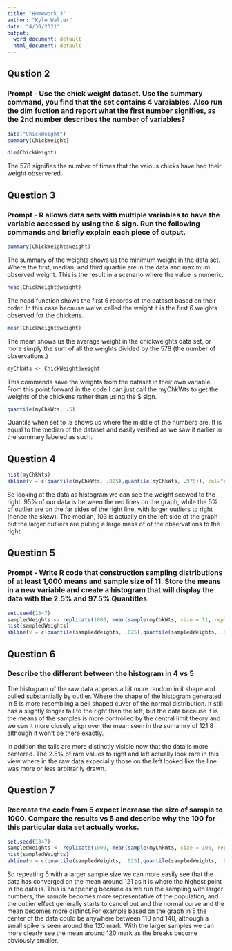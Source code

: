 ---
title: "Homework 3"
author: "Kyle Walter"
date: "4/30/2021"
output:
  word_document: default
  html_document: default
---







## Qustion 2
### Prompt - Use the chick weight dataset. Use the summary command, you find that the set contains 4 varaiables. Also run the dim fuction and report what the first number signifies, as the 2nd number describes the number of variables?

```{r}
data("ChickWeight")
summary(ChickWeight)
```

```{r}
dim(ChickWeight)
```

The 578 signifies the number of times that the vaious chicks have had their weight observered.

## Question 3
### Prompt - R allows data sets with multiple variables to have the variable accessed by using the $ sign. Run the following commands and briefly explain each piece of output.

```{r}
summary(ChickWeight$weight)
```

The summary of the weights shows us the minimum weight in the data set. Where the first, median, and third quartile are in the data and maximum observed weight. This is the result in a scenario where the value is numeric.

```{r}
head(ChickWeight$weight)
```

The head function shows the first 6 records of the dataset based on their order. In this case because we've called the weight it is the first 6 weights observed for the chickens.

```{r}
mean(ChickWeight$weight)
```

The mean shows us the average weight in the chickweights data set, or more simply the sum of all the weights divided by the 578 (the number of observations.)

```{r}
myChkWts <- ChickWeight$weight
```

This commands save the weights from the dataset in their own variable. From this point forward in the code I can just call the myChkWts to get the weights of the chickens rather than using the $ sign.

```{r}
quantile(myChkWts, .5)
```

Quantile when set to .5 shows us where the middle of the numbers are. It is equal to the median of the dataset and easily verified as we saw it earlier in the summary labeled as such.

## Question 4
```{r}
hist(myChkWts)
abline(v = c(quantile(myChkWts, .025),quantile(myChkWts, .975)), col="red")
```
So looking at the data as histogram we can see the weight scewed to the right. 95% of our data is between the red lines on the graph, while the 5% of outlier are on the far sides of the right line, with larger outliers to right (hence the skew). The median, 103 is actually on the left side of the graph but the larger outliers are pulling a large mass of of the observations to the right.

## Question 5
### Prompt - Write R code that construction sampling distributions of at least 1,000 means and sample size of 11. Store the means in a new variable and create a histogram that will display the data with the 2.5% and 97.5% Quantitles
```{r}
set.seed(1347)
sampledWeights <- replicate(1000, mean(sample(myChkWts, size = 11, replace = T)))
hist(sampledWeights)
abline(v = c(quantile(sampledWeights, .025),quantile(sampledWeights, .975)), col="red")
```

## Question 6
### Describe the different between the histogram in 4 vs 5

The histogram of the raw data appears a bit more random in it shape and pulled substantially by outlier. Where the shape of the histogram generated in 5 is more resembling a bell shaped cuver of the normal distribution. It still has a slightly longer tail to the right than the left, but the data because it is the means of the samples is more controlled by the central limit theory and we can it more closely align over the mean seen in the sumamry of 121.8 although it won't be there exactly.

In addtion the tails are more distinctly visible now that the data is more centered. The 2.5% of rare values to right and left actually look rare in this view where in the raw data expecially those on the left looked like the line was more or less arbitrarily drawn.

## Question 7
### Recreate the code from 5 expect increase the size of sample to 1000.  Compare the results vs 5 and describe why the 100 for this particular data set actually works.

```{r}
set.seed(1347)
sampledWeights <- replicate(1000, mean(sample(myChkWts, size = 100, replace = T)))
hist(sampledWeights)
abline(v = c(quantile(sampledWeights, .025),quantile(sampledWeights, .975)), col="red")
```

So repeating 5 with a larger sample size we can more easily see that the data has converged on the mean around 121 as it is where the highest point in the data is. This is happening because as we run the sampling with larger numbers, the sample becomes more representative of the population, and the outlier effect generally starts to cancel out and the normal curve and the mean becomes more distinct.For example based on the graph in 5 the center of the data could be anywhere between 110 and 140, although a small spike is seen around the 120 mark. With the larger samples we can more clearly see the mean around 120 mark as the breaks become obviously smaller.
